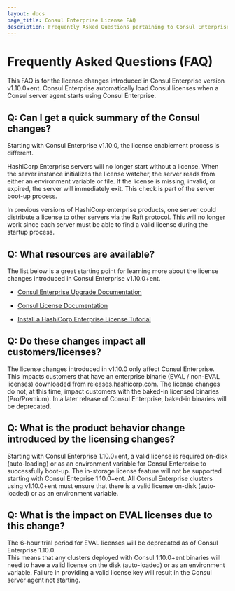 ```yaml
---
layout: docs
page_title: Consul Enterprise License FAQ
description: Frequently Asked Questions pertaining to Consul Enterprise Licensing.
---
```


# Frequently Asked Questions (FAQ)

This FAQ is for the license changes introduced in Consul Enterprise version v1.10.0+ent.
Consul Enterprise automatically load Consul licenses when a Consul server agent starts using Consul Enterprise.

## Q: Can I get a quick summary of the Consul changes?

Starting with Consul Enterprise v1.10.0, the license enablement process is different.

HashiCorp Enterprise servers will no longer start without a license. When the server instance initializes the license watcher, the server reads from either an environment variable or file.
If the license is missing, invalid, or expired, the server will immediately exit.
This check is part of the server boot-up process.

In previous versions of HashiCorp enterprise products, one server could distribute a license to other servers via the Raft protocol.
This will no longer work since each server must be able to find a valid license during the startup process.

## Q: What resources are available?

The list below is a great starting point for learning more about the license changes introduced in Consul Enterprise v1.10.0+ent.

- [Consul Enterprise Upgrade Documentation](https://www.consul.io/docs/enterprise/upgrades)

- [Consul License Documentation](http://localhost:3000/docs/enterprise/license)

<!-- - [License configuration values documentation]() -->

- [Install a HashiCorp Enterprise License Tutorial](https://learn.hashicorp.com/tutorials/nomad/hashicorp-enterprise-license?in=consul/enterprise)

## Q: Do these changes impact all customers/licenses?

The license changes introduced in v1.10.0 only affect Consul Enterprise.
This impacts customers that have an enterprise binarie (EVAL / non-EVAL licenses) downloaded from releases.hashicorp.com.
The license changes do not, at this time, impact customers with the baked-in licensed binaries (Pro/Premium). In a later release of Consul Enterprise, baked-in binaries will be deprecated.

## Q: What is the product behavior change introduced by the licensing changes?

Starting with Consul Enterprise 1.10.0+ent, a valid license is required on-disk (auto-loading) or as an environment variable for Consul Enterprise to successfully boot-up.
The in-storage license feature will not be supported starting with Consul Enteprise 1.10.0+ent. All Consul Enterprise clusters using v1.10.0+ent must ensure that there is a valid license on-disk (auto-loaded) or as an environment variable.

## Q: What is the impact on EVAL licenses due to this change?

The 6-hour trial period for EVAL licenses will be deprecated as of Consul Enterprise 1.10.0.  
This means that any clusters deployed with Consul 1.10.0+ent binaries will need to have a valid license on the disk (auto-loaded) or as an environment variable.
Failure in providing a valid license key will result in the Consul server agent not starting.
